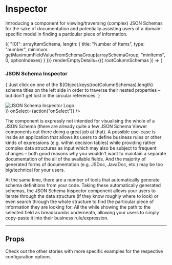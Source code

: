 


<Meta title='Inspector' component={Inspector} />

# Inspector

Introducing a component for viewing/traversing (complex) JSON Schemas for the sake of documentation and potentially assisting users of a domain-specific model in finding a particular piece of information.

<Preview>
    <Story name="show-case">
        <Inspector
            schemas={{
                "Meta Core JSON Schema": { $ref: "http://json-schema.org/draft-07/schema#" },
                "Meta Hyper JSON Schema": { $ref: "http://json-schema.org/draft-07/hyper-schema#" },
                "Meta Links JSON Schema": { $ref: "http://json-schema.org/draft-07/links#" }
            }}
            referenceSchemas={[metaSchema, hyperMetaSchema, linksMetaSchema]}
            searchOptions={{
                fields: ["title", "description"],
                byPropertyName: true
            }}
            buildArrayProperties={(arrayItemSchema, arraySchemaGroup, optionIndexes) => ({
                "[0]": arrayItemSchema,
                length: {
                    title: "Number of Items",
                    type: "number",
                    minimum: getMaximumFieldValueFromSchemaGroup(arraySchemaGroup, "minItems", 0, optionIndexes)
                }
            })}
            renderEmptyDetails={({ rootColumnSchemas }) => (
                <div style={{ padding: "0.5em 1em 0" }}>
                    <h3>JSON Schema Inspector</h3>
                    <p>
                        {`Just click on one of the ${Object.keys(rootColumnSchemas).length} schema titles
                            on the left side in order to traverse their nested properties
                            – but don't get lost in the circular references.`}
                    </p>
                    <img
                        src="https://raw.githubusercontent.com/CarstenWickner/react-jsonschema-inspector/master/logo.svg?sanitize=true"
                        alt="JSON Schema Inspector Logo"
                        style={{ width: "70%", margin: "0 15%" }}
                    />
                </div>
            )}
            onSelect={action("onSelect")}
        />
    </Story>
</Preview>

The component is expressly not intended for visualising the whole of a JSON Schema (there are already quite a few JSON Schema Viewer components out there doing a great job at that). A possible use-case is inside an application that allows its users to define business rules or other kinds of expressions (e.g. within decision tables) while providing rather complex data structures as input which may also be subject to frequent changes – both good reasons why you wouldn't want to maintain a separate documentation of the all of the available fields. And the majority of generated forms of documentation (e.g. JSDoc, JavaDoc, etc.) may be too big/technical for your users.

At the same time, there are a number of tools that automatically generate schema definitions from your code. Taking these automatically generated schemas, the JSON Schema Inspector component allows your users to iterate through the data structure (if they know roughly where to look) or even search through the whole structure to find the particular piece of information they are looking for. All the while showing the path to the selected field as breadcrumbs underneath, allowing your users to simply copy-paste it into their business rule/expression.

----

## Props

<Props of={Inspector} />

Check out the other stories with more specific examples for the respective configuration options.
